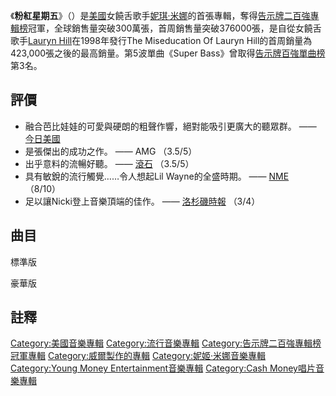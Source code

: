 {{Infobox Album
| Name        = 《Pink Friday》
| Type        = [[專輯|專輯]]
| Artist      = [[妮琪·米娜|妮琪·米娜]]
| Cover       = <!-- 檔案不存在 Pink Friday album cover.jpg ，可從英文維基百科取得 -->
| Alt                    = Pink Friday的專輯封面 
| Released    = 2010年11月22日
| Recorded    = 2010 - 2012
| Genre       = [[流行音樂|流行音樂]]
| Length      = 
| Label       = 
| Producer    = 
| Reviews     =
| Last album  = 
| This album  = '''《粉紅星期五》'''<br />（2010年）
| Next album  = '''《[[粉紅星期五：妖言惑眾|粉紅星期五：妖言惑眾]]》'''<br />（2012年）
{{Singles
| Name          = Pink Friday 
| Type          = Studio
  | single 1      = 《Your Love》 
  | single 1 date = {{start date|2010|7|1}}
  | single 2      = 《Check It Out》
  | single 2 date = {{start date|2010|9|3}}
  | single 3      = 《Right Thru Me》
  | single 3 date = {{start date|2010|9|4}} 
  | single 4      = 《Moment 4 Life》
  | single 4 date = {{start date|2010|12|7}} 
  | single 5      = 《Super Bass》
  | single 5 date = {{start date|2011|4|5}}
  | single 6      = 《Did It On'em》
  | single 6 date = {{start date|2011|4|7}}
  | single 7      = 《Girls Fall Like Dominoes》
  | single 7 date = {{start date|2011|4|11}}
  | single 8      = 《Fly》
  | single 8 date = {{start date|2011|8|30}}
}}
}}

《'''粉紅星期五'''》（{{lang-en|'''Pink Friday'''}}）是[[美國|美國]]女饒舌歌手[[妮琪·米娜|妮琪·米娜]]的首張專輯，奪得[[告示牌二百強專輯榜|告示牌二百強專輯榜]]冠軍，全球銷售量突破300萬張，首周銷售量突破376000張，是自從女饒舌歌手[[Lauryn_Hill|Lauryn Hill]]在1998年發行The Miseducation Of Lauryn Hill的首周銷量為423,000張之後的最高銷量。第5波單曲《Super Bass》曾取得[[告示牌百強單曲榜|告示牌百強單曲榜]]第3名。

==評價==
{{Album ratings
| rev1 = [[Allmusic|Allmusic]]
| rev1Score = {{Rating|3.5|5}}
| rev2 = [[Robert_Christgau|Robert Christgau]]
| rev2Score = A
| rev3 = ''[[Entertainment_Weekly|Entertainment Weekly]]''
| rev3Score = B+
| rev4 = ''[[The_Guardian|The Guardian]]''
| rev4Score = {{Rating|3|5}}
| rev5 = ''[[Los_Angeles_Times|Los Angeles Times]]''
| rev5Score = {{Rating|3|4}}
| rev6 = [[Pitchfork_Media|Pitchfork Media]]
| rev6Score = 6.5/10
| rev7 = ''[[Rolling_Stone|Rolling Stone]]''
| rev7Score = {{Rating|3.5|5}}
| rev8 = [[Slant_Magazine|Slant Magazine]]
| rev8Score = {{Rating|3|5}}
| rev9 = ''[[Spin_(雜誌)|Spin]]''
| rev9Score = 7/10
| rev10 = ''[[The_Village_Voice|The Village Voice]]''
| rev10Score = mixed
}}
*融合芭比娃娃的可愛與硬朗的粗聲作響，絕對能吸引更廣大的聽眾群。 —— [[今日美國|今日美國]]
*是張傑出的成功之作。 —— AMG （3.5/5）
*出乎意料的流暢好聽。 —— [[滾石|滾石]] （3.5/5）
*具有敏銳的流行觸覺……令人想起Lil Wayne的全盛時期。 —— [[NME|NME]] （8/10）
*足以讓Nicki登上音樂頂端的佳作。 —— [[洛杉磯時報|洛杉磯時報]] （3/4）

== 曲目 ==
;標準版
{{Track listing
| extra_column    = 製作人
| writing_credits = yes
| title1          = I'm the Best
| length1         = 3:37
| writer1         = [[Nicki_Minaj|Onika Maraj]], [[Kane_Beatz|Daniel Johnson]]
| extra1          = [[Kane_Beatz|Kane Beatz]]
| title2          = [[Roman's_Revenge|Roman's Revenge]]
| note2           = featuring [[Eminem|Eminem]]
| writer2         = Maraj, Kaseem Dean, [[Eminem|Marshall Mathers]], [[Busta_Rhymes|Smith]]
| extra2          = [[Swizz_Beatz|Swizz Beatz]]
| length2         = 4:38
| title3          = [[Did_It_On'em|Did It On'em]]
| length3         = 3:32
| writer3         = Maraj, [[Bangladesh_(producer)|Seandrae Crawford]], Ellington, Samuels
| extra3          = [[Bangladesh_(producer)|Bangladesh]]
| title4          = [[Right_Thru_Me|Right Thru Me]]
| writer4         = Maraj, Stephen Hacker, Andrew Theilk
| extra4          = Drew Money
| length4         = 3:56
| title5          = [[Fly_(Nicki_Minaj_song)|Fly]]
| note5           = featuring [[Rihanna|Rihanna]]
| writer5         = Maraj, Kevin Hissink, Jordan, [[J._R._Rotem|Jonathan Rotem]], Rishad
| extra5          = [[J._R._Rotem|J. R. Rotem]], Kevin Hissink*
| length5         = 3:32
| title6          = Save Me
| writer6         = Maraj, [[Oak_(producer)|Warren Felder]], Andrew Wansel
| extra6          = [[Oak_(producer)|Oak]], Pop Wansel
| length6         = 3:05
| title7          = [[Moment_4_Life|Moment 4 Life]]
| writer7         = Maraj, [[Drake_(entertainer)|Aubrey Graham]], Nikhil Seetharam, [[T-Minus_(producer)|Tyler Williams]]
| extra7          = [[T-Minus_(producer)|T-Minus]]
| note7           = featuring [[Drake_(entertainer)|Drake]]
| length7         = 4:39
| title8          = [[Check_It_Out_(song)|Check It Out]]
| note8           = with [[will.i.am|will.i.am]]
| writer8         = Maraj, [[will.i.am|William Adams]], [[Geoffrey_Downes|Geoffrey Downes]], [[Trevor_Horn|Trevor Horn]], [[Bruce_Woolley|Bruce Woolley]]
| extra8          = [[will.i.am|will.i.am]]
| length8         = 4:11
| title9          = Blazin'
| note9           = featuring [[Kanye_West|Kanye West]]
| length9         = 5:02
| writer9         = Maraj, [[Kanye_West|Kanye West]], Theilk, Forsey, Schiff
| extra9          = Drew Money
| title10         = Here I Am
| length10        = 2:55
| writer10        = Maraj, Dean, Williams, Robbie Bronnimann
| extra10         = Swizz Beatz, John B*
| title11         = Dear Old Nicki
| length11        = 3:53
| writer11        = Maraj, Johnson
| extra11         = Kane Beatz
| title12         = [[Your_Love_(Nicki_Minaj_song)|Your Love]]
| writer12        = Maraj, David Freeman, Joseph Hughes, Wansel, Felder
| extra12         = Oak, Pop Wansel
| length12        = 4:05
| title13         = Last Chance
| note13          = featuring [[Natasha_Bedingfield|Natasha Bedingfield]]
| length13        = 3:51
| writer13        = Maraj, [[Natasha_Bedingfield|Natasha Bedingfield]], Theilk
| extra13         = Drew Money
}}
{{Track listing
| extra_column    = Producer(s)
| collapsed       = yes
| writing_credits = yes
| headline        = 英國iTunes Store加值曲/英國豪華版 <small>(Super Bass edition)
| title14         = [[Girls_Fall_Like_Dominoes|Girls Fall Like Dominoes]]
| writer14        = Maraj, Rotem, Cordell, Furze
| extra14         = J. R. Rotem
| length14        = 3:44
| title15         = [[Super_Bass|Super Bass]]
| writer15        = Maraj, Johnson, [[Ester_Dean|Ester Dean]]
| extra15         = Kane Beatz
| length15        = 3:20
}}

; 豪華版
{{Track listing
| extra_column    = Producer(s)
| collapsed       = no
| writing_credits = yes
| headline        = 豪華加值版<ref>{{cite web|url=http://www.amazon.com/Pink-Friday-Deluxe-Nicki-Minaj/dp/B0049D1TCM/ref=sr_1_1?ie=UTF8&qid=1290463375&sr=1-1|title=Pink Friday <nowiki>[Deluxe Edition]</nowiki>: Nicki Minaj|publisher=[[Amazon.com|Amazon.com]]. Amazon.com, Inc|accessdate=2010-11-22|archive-date=2015-11-05|archive-url=https://web.archive.org/web/20151105180510/http://www.amazon.com/Pink-Friday-Deluxe-Nicki-Minaj/dp/B0049D1TCM/ref=sr_1_1?ie=UTF8&qid=1290463375&sr=1-1|dead-url=no}}</ref>
| title14         = [[Super_Bass|Super Bass]]
| writer14        = Maraj, Johnson, Dean
| extra14         = Kane Beatz
| length14        = 3:20
| title15         = Blow Ya Mind
| writer15        = Hollemon, Mitchell, Maraj, Samuels, Thomas, Schofield, Nacht
| extra15         = [[Blackout_Movement|BlackOut Movement]]
| length15        = 3:41
| title16         = Muny
| writer16        = Maraj, Wansel, Felder, Reddick, Geddis<ref>[http://repertoire.bmi.com/title.asp?blnWriter=True&blnPublisher=True&blnArtist=True&page=1&keyid=12263724&ShowNbr=0&ShowSeqNbr=0&querytype=WorkID] {{Wayback|url=http://repertoire.bmi.com/title.asp?blnWriter=True&blnPublisher=True&blnArtist=True&page=1&keyid=12263724&ShowNbr=0&ShowSeqNbr=0&querytype=WorkID |date=20160131141351 }}. BMI.com. Retrieved on 2011-08-04.</ref>
| extra16         = Oak, Pop Wansel
| length16        = 3:47
}}
{{Track listing
| extra_column    = Producer(s)
| collapsed       = yes
| writing_credits = yes
| headline        = [[iTunes_Store|iTunes Store]]加值曲<ref name="USiTunes">{{cite web|url=http://itunes.apple.com/preorder/pink-friday-deluxe-version/id401241330|title=Pink Friday (Deluxe Version)|publisher=[[iTunes_Store|iTunes Store]]|accessdate=October 31, 2010|archive-date=2015-03-06|archive-url=https://web.archive.org/web/20150306062530/https://itunes.apple.com/preorder/pink-friday-deluxe-version/id401241330|dead-url=no}}</ref>
| title17         = [[Girls_Fall_Like_Dominoes|Girls Fall Like Dominoes]]
| writer17        = Maraj, Rotem, Millo Cordell, Robbie Furze 
| extra17         = J. R. Rotem
| length17        = 3:44
}} 
{{Track listing
| extra_column    = Producer(s)
| collapsed       = yes
| writing_credits = yes
| headline        = 英國 iTunes Store加值曲/英國再版加值曲<ref name="UK revised version">{{cite web|url=http://itunes.apple.com/gb/album/pink-friday/id424607397|title=iTunes UK – Nicki Minaj – Pink Friday|access-date=2012-10-27|archive-date=2011-04-12|archive-url=https://web.archive.org/web/20110412062618/http://itunes.apple.com/gb/album/pink-friday/id424607397|dead-url=no}}</ref>
| title18         = Roman's Revenge
| writer18        = Maraj, [[Lil_Wayne|Dwayne Carter, Jr.]], Dean, Smith
| note18          = featuring [[Lil_Wayne|Lil Wayne]]
| extra18         = Swizz Beatz
| length18        = 3:50
}}
{{Track listing
| extra_column    = Producer(s)
| collapsed       = yes
| writing_credits = yes
| headline        = [[Best_Buy|Best Buy]]加值曲<ref>[http://www.mypinkfriday.com/news/14431 "-{Pink Friday}-" Tracklisting: : Nicki Minaj] {{Wayback|url=http://www.mypinkfriday.com/news/14431 |date=20101123204459 }}. Mypinkfriday.com (2010-11-29). Retrieved on 2010-12-24.</ref>
| title17         = Wave Ya Hand
| writer17        = Maraj, Dean
| extra17         = Swizz Beatz
| length17        = 3:00
| title18         = Catch Me
| writer18        = Maraj, Dean
| extra18         = Swizz Beatz
| length18        = 3:56
}}
{{Track listing
| extra_column    = Producer(s)
| collapsed       = yes
| writing_credits = yes
| headline        = 日本/紐西蘭加值曲<ref>{{cite web|url=http://www.hmv.co.jp/en/product/detail/3960642|title=Pink Friday – Nicki Minaj (Japanese release)|publisher=HMV.co.jp|accessdate=2011-02-08|archive-date=2011-01-18|archive-url=https://web.archive.org/web/20110118053643/http://www.hmv.co.jp/en/product/detail/3960642|dead-url=no}}</ref><ref>{{cite web|url=http://itunes.apple.com/jp/album/pinku-furaide/id419073047|title=Pink Friday – Nicki Minaj (iTunes Japan Edition)|access-date=2012-10-27|archive-date=2014-06-19|archive-url=https://web.archive.org/web/20140619143528/https://itunes.apple.com/jp/album/pinku-furaide/id419073047|dead-url=no}}</ref>
| title17         = Wave Ya Hand
| writer17        = Maraj, Dean
| extra17         = Swizz Beatz
| length17        = 3:00
| title18         = Catch Me
| writer18        = Maraj, Dean
| extra18         = Swizz Beatz
| length18        = 3:56
| title19         = Girls Fall Like Dominoes
| writer19        = Maraj, Rotem, Cordell, Furze
| extra19         = J. R. Rotem
| length19        = 3:44
| title20         = [[BedRock|BedRock]]
| note20          = [[Young_Money_Entertainment|Young Money]] featuring [[Lloyd_(singer)|Lloyd]]
| writer20        = [[Lil_Wayne|Dwayne Carter, Jr.]], Carl "Gudda Gudda" Lilly, [[Drake_(entertainer)|Aubrey Drake Graham]], [[Nicki_Minaj|Onika Maraj]], [[Tyga|Michael Stevenson]], [[Jae_Millz|Jarvis Mills]], Lucas Bogg, Sean Garrett
| extra20         = [[Kane_Beatz|Kane Beatz]]
| length20        = 4:48
}}


== 註釋 ==
{{reflist}}

{{Nicki Minaj}}
[[Category:美國音樂專輯|Category:美國音樂專輯]]
[[Category:流行音樂專輯|Category:流行音樂專輯]]
[[Category:告示牌二百強專輯榜冠軍專輯|Category:告示牌二百強專輯榜冠軍專輯]]
[[Category:威爾製作的專輯|Category:威爾製作的專輯]]
[[Category:妮姬·米娜音樂專輯|Category:妮姬·米娜音樂專輯]]
[[Category:Young_Money_Entertainment音樂專輯|Category:Young Money Entertainment音樂專輯]]
[[Category:Cash_Money唱片音樂專輯|Category:Cash Money唱片音樂專輯]]